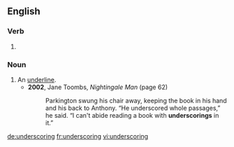 ==English==

===Verb===
{{head|en|present participle}}

# {{present participle of|underscore|lang=en|nocat=1}}

===Noun===
{{en-noun}}

# An [[underline]].
#* '''2002''', Jane Toombs, ''Nightingale Man'' (page 62)
#*: Parkington swung his chair away, keeping the book in his hand and his back to Anthony. “He underscored whole passages,” he said. “I can't abide reading a book with '''underscorings''' in it.”

[[de:underscoring]]
[[fr:underscoring]]
[[vi:underscoring]]